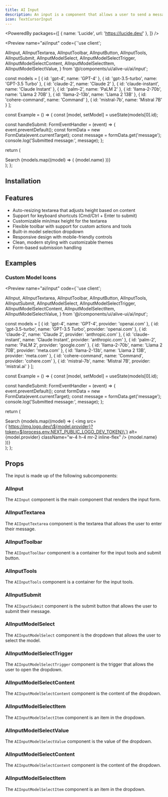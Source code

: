 ```yaml
---
title: AI Input
description: An input is a component that allows a user to send a message to a large language model.
icon: TextCursorInput
---
```


<PoweredBy packages={[
  { name: 'Lucide', url: 'https://lucide.dev/' },
]} />

<Preview name="ai/input" code={`'use client';

  AIInput,
  AIInputTextarea,
  AIInputToolbar,
  AIInputButton,
  AIInputTools,
  AIInputSubmit,
  AIInputModelSelect,
  AIInputModelSelectTrigger,
  AIInputModelSelectContent,
  AIInputModelSelectItem,
  AIInputModelSelectValue,
} from '@/components/ui/alive-ui/ai/input';

const models = [
  { id: 'gpt-4', name: 'GPT-4' },
  { id: 'gpt-3.5-turbo', name: 'GPT-3.5 Turbo' },
  { id: 'claude-2', name: 'Claude 2' },
  { id: 'claude-instant', name: 'Claude Instant' },
  { id: 'palm-2', name: 'PaLM 2' },
  { id: 'llama-2-70b', name: 'Llama 2 70B' },
  { id: 'llama-2-13b', name: 'Llama 2 13B' },
  { id: 'cohere-command', name: 'Command' },
  { id: 'mistral-7b', name: 'Mistral 7B'  }
];

const Example = () => {
  const [model, setModel] = useState<string>(models[0].id);

  const handleSubmit: FormEventHandler<HTMLFormElement> = (event) => {
    event.preventDefault();
    const formData = new FormData(event.currentTarget);
    const message = formData.get('message');
    console.log('Submitted message:', message);
  };

  return (
    <div className="flex w-full h-screen items-end justify-center gap-4 bg-secondary p-8">
      <AIInput onSubmit={handleSubmit}>
        <AIInputTextarea />
        <AIInputToolbar>
          <AIInputTools>
            <AIInputButton>
              <PlusIcon size={16} />
            </AIInputButton>
            <AIInputButton>
              <MicIcon size={16} />
            </AIInputButton>
            <AIInputButton>
              <GlobeIcon size={16} />
              <span>Search</span>
            </AIInputButton>
            <AIInputModelSelect value={model} onValueChange={setModel}>
              <AIInputModelSelectTrigger>
                <AIInputModelSelectValue />
              </AIInputModelSelectTrigger>
              <AIInputModelSelectContent>
                {models.map((model) => (
                  <AIInputModelSelectItem key={model.id} value={model.id}>
                    {model.name}
                  </AIInputModelSelectItem>
                ))}
              </AIInputModelSelectContent>
            </AIInputModelSelect>
          </AIInputTools>
          <AIInputSubmit>
            <SendIcon size={16} />
          </AIInputSubmit>
        </AIInputToolbar>
      </AIInput>
    </div>
  );
};


## Installation

<Installer packageName="ai" />

## Features

- Auto-resizing textarea that adjusts height based on content
- Support for keyboard shortcuts (Cmd/Ctrl + Enter to submit)
- Customizable min/max height for the textarea
- Flexible toolbar with support for custom actions and tools
- Built-in model selection dropdown
- Responsive design with mobile-friendly controls
- Clean, modern styling with customizable themes
- Form-based submission handling

## Examples

### Custom Model Icons

<Preview name="ai/input" code={`'use client';

  AIInput,
  AIInputTextarea,
  AIInputToolbar,
  AIInputButton,
  AIInputTools,
  AIInputSubmit,
  AIInputModelSelect,
  AIInputModelSelectTrigger,
  AIInputModelSelectContent,
  AIInputModelSelectItem,
  AIInputModelSelectValue,
} from '@/components/ui/alive-ui/ai/input';

const models = [
  { id: 'gpt-4', name: 'GPT-4', provider: 'openai.com' },
  { id: 'gpt-3.5-turbo', name: 'GPT-3.5 Turbo', provider: 'openai.com' },
  { id: 'claude-2', name: 'Claude 2', provider: 'anthropic.com' },
  { id: 'claude-instant', name: 'Claude Instant', provider: 'anthropic.com' },
  { id: 'palm-2', name: 'PaLM 2', provider: 'google.com' },
  { id: 'llama-2-70b', name: 'Llama 2 70B', provider: 'meta.com' },
  { id: 'llama-2-13b', name: 'Llama 2 13B', provider: 'meta.com' },
  { id: 'cohere-command', name: 'Command', provider: 'cohere.com' },
  { id: 'mistral-7b', name: 'Mistral 7B', provider: 'mistral.ai' }
];

const Example = () => {
  const [model, setModel] = useState<string>(models[0].id);

  const handleSubmit: FormEventHandler<HTMLFormElement> = (event) => {
    event.preventDefault();
    const formData = new FormData(event.currentTarget);
    const message = formData.get('message');
    console.log('Submitted message:', message);
  };

  return (
    <div className="flex w-full h-screen items-end justify-center gap-4 bg-secondary p-8">
      <AIInput onSubmit={handleSubmit}>
        <AIInputTextarea />
        <AIInputToolbar>
          <AIInputTools>
            <AIInputButton>
              <PlusIcon size={16} />
            </AIInputButton>
            <AIInputButton>
              <MicIcon size={16} />
            </AIInputButton>
            <AIInputButton>
              <GlobeIcon size={16} />
              <span>Search</span>
            </AIInputButton>
            <AIInputModelSelect value={model} onValueChange={setModel}>
              <AIInputModelSelectTrigger>
                <AIInputModelSelectValue />
              </AIInputModelSelectTrigger>
              <AIInputModelSelectContent>
                {models.map((model) => (
                  <AIInputModelSelectItem key={model.id} value={model.id}>
                    <img
                      src={\`https://img.logo.dev/\${model.provider}?token=${process.env.NEXT_PUBLIC_LOGO_DEV_TOKEN}\`}
                      alt={model.provider}
                      className="w-4 h-4 mr-2 inline-flex"
                    />
                    {model.name}
                  </AIInputModelSelectItem>
                ))}
              </AIInputModelSelectContent>
            </AIInputModelSelect>
          </AIInputTools>
          <AIInputSubmit>
            <SendIcon size={16} />
          </AIInputSubmit>
        </AIInputToolbar>
      </AIInput>
    </div>
  );
};


## Props

The input is made up of the following subcomponents:

### AIInput

The `AIInput` component is the main component that renders the input form.

<AutoTypeTable path="node_modules/@repo/ai/input.tsx" name="AIInputProps" />

### AIInputTextarea

The `AIInputTextarea` component is the textarea that allows the user to enter their message.

<AutoTypeTable path="node_modules/@repo/ai/input.tsx" name="AIInputTextareaProps" />

### AIInputToolbar

The `AIInputToolbar` component is a container for the input tools and submit button.

<AutoTypeTable path="node_modules/@repo/ai/input.tsx" name="AIInputToolbarProps" />

### AIInputTools

The `AIInputTools` component is a container for the input tools.

<AutoTypeTable path="node_modules/@repo/ai/input.tsx" name="AIInputToolsProps" />

### AIInputSubmit

The `AIInputSubmit` component is the submit button that allows the user to submit their message.

<AutoTypeTable path="node_modules/@repo/ai/input.tsx" name="AIInputSubmitProps" />

### AIInputModelSelect

The `AIInputModelSelect` component is the dropdown that allows the user to select the model.

<AutoTypeTable path="node_modules/@repo/ai/input.tsx" name="AIInputModelSelectProps" />

### AIInputModelSelectTrigger

The `AIInputModelSelectTrigger` component is the trigger that allows the user to open the dropdown.

<AutoTypeTable path="node_modules/@repo/ai/input.tsx" name="AIInputModelSelectTriggerProps" />

### AIInputModelSelectContent

The `AIInputModelSelectContent` component is the content of the dropdown.

<AutoTypeTable path="node_modules/@repo/ai/input.tsx" name="AIInputModelSelectContentProps" />

### AIInputModelSelectItem

The `AIInputModelSelectItem` component is an item in the dropdown.

<AutoTypeTable path="node_modules/@repo/ai/input.tsx" name="AIInputModelSelectItemProps" />

### AIInputModelSelectValue

The `AIInputModelSelectValue` component is the value of the dropdown.

<AutoTypeTable path="node_modules/@repo/ai/input.tsx" name="AIInputModelSelectValueProps" />

### AIInputModelSelectContent

The `AIInputModelSelectContent` component is the content of the dropdown.

<AutoTypeTable path="node_modules/@repo/ai/input.tsx" name="AIInputModelSelectContentProps" />

### AIInputModelSelectItem

The `AIInputModelSelectItem` component is an item in the dropdown.

<AutoTypeTable path="node_modules/@repo/ai/input.tsx" name="AIInputModelSelectItemProps" />
